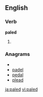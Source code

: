 ==English==

===Verb===
'''paled'''

# {{past of|[[pale]]}}

===Anagrams===
* {{alphagram|adelp}}
* [[padel#English|padel]]
* [[pedal#English|pedal]]
* [[plead#English|plead]]

[[ja:paled]]
[[vi:paled]]